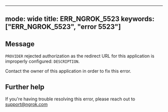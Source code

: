 
---
mode: wide
title: ERR_NGROK_5523
keywords: ["ERR_NGROK_5523", "error 5523"]
---

## Message
`PROVIDER` rejected authorization as the redirect URL for this application is improperly configured: `DESCRIPTION`.

Contact the owner of this application in order to fix this error.




## Further help
If you're having trouble resolving this error, please reach out to [support@ngrok.com](mailto:support@ngrok.com?subject=Help%20with%20ERR_NGROK_5523)

